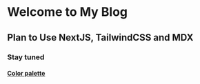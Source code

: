 
<Head>
  <title>My Blog</title>
</Head>

# Welcome to My Blog

## Plan to Use NextJS, TailwindCSS and MDX

### Stay tuned

#### [Color palette](https://www.color-hex.com/color-palette/61235)
